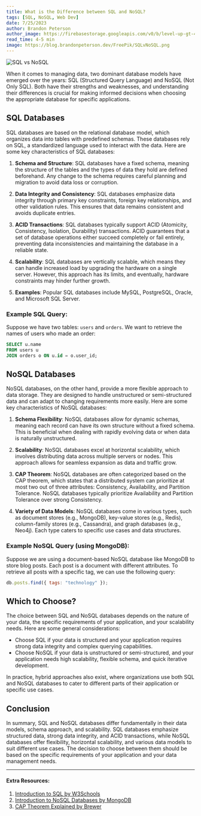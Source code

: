 ```yaml
---
title: What is the Difference between SQL and NoSQL?
tags: [SQL, NoSQL, Web Dev]
date: 7/25/2023
author: Brandon Peterson
author_image: https://firebasestorage.googleapis.com/v0/b/level-up-gt-479b6.appspot.com/o/Brandon.webp?alt=media&token=f7cd367f-40c0-4237-87f2-b8ec11dcf411
read_time: 4-5 min
image: https://blog.brandonpeterson.dev/FreePik/SQLvNoSQL.png
---
```


![SQL vs NoSQL](https://blog.brandonpeterson.dev/FreePik/SQLvNoSQL.png)

When it comes to managing data, two dominant database models have emerged over the years: SQL (Structured Query Language) and NoSQL (Not Only SQL). Both have their strengths and weaknesses, and understanding their differences is crucial for making informed decisions when choosing the appropriate database for specific applications.

## SQL Databases

SQL databases are based on the relational database model, which organizes data into tables with predefined schemas. These databases rely on SQL, a standardized language used to interact with the data. Here are some key characteristics of SQL databases:

1. **Schema and Structure**: SQL databases have a fixed schema, meaning the structure of the tables and the types of data they hold are defined beforehand. Any change to the schema requires careful planning and migration to avoid data loss or corruption.

2. **Data Integrity and Consistency**: SQL databases emphasize data integrity through primary key constraints, foreign key relationships, and other validation rules. This ensures that data remains consistent and avoids duplicate entries.

3. **ACID Transactions**: SQL databases typically support ACID (Atomicity, Consistency, Isolation, Durability) transactions. ACID guarantees that a set of database operations either succeed completely or fail entirely, preventing data inconsistencies and maintaining the database in a reliable state.

4. **Scalability**: SQL databases are vertically scalable, which means they can handle increased load by upgrading the hardware on a single server. However, this approach has its limits, and eventually, hardware constraints may hinder further growth.

5. **Examples**: Popular SQL databases include MySQL, PostgreSQL, Oracle, and Microsoft SQL Server.

### Example SQL Query:

Suppose we have two tables: `users` and `orders`. We want to retrieve the names of users who made an order:

```sql
SELECT u.name
FROM users u
JOIN orders o ON u.id = o.user_id;
```

## NoSQL Databases

NoSQL databases, on the other hand, provide a more flexible approach to data storage. They are designed to handle unstructured or semi-structured data and can adapt to changing requirements more easily. Here are some key characteristics of NoSQL databases:

1. **Schema Flexibility**: NoSQL databases allow for dynamic schemas, meaning each record can have its own structure without a fixed schema. This is beneficial when dealing with rapidly evolving data or when data is naturally unstructured.

2. **Scalability**: NoSQL databases excel at horizontal scalability, which involves distributing data across multiple servers or nodes. This approach allows for seamless expansion as data and traffic grow.

3. **CAP Theorem**: NoSQL databases are often categorized based on the CAP theorem, which states that a distributed system can prioritize at most two out of three attributes: Consistency, Availability, and Partition Tolerance. NoSQL databases typically prioritize Availability and Partition Tolerance over strong Consistency.

4. **Variety of Data Models**: NoSQL databases come in various types, such as document stores (e.g., MongoDB), key-value stores (e.g., Redis), column-family stores (e.g., Cassandra), and graph databases (e.g., Neo4j). Each type caters to specific use cases and data structures.

### Example NoSQL Query (using MongoDB):

Suppose we are using a document-based NoSQL database like MongoDB to store blog posts. Each post is a document with different attributes. To retrieve all posts with a specific tag, we can use the following query:

```javascript
db.posts.find({ tags: "technology" });
```

## Which to Choose?

The choice between SQL and NoSQL databases depends on the nature of your data, the specific requirements of your application, and your scalability needs. Here are some general considerations:

- Choose SQL if your data is structured and your application requires strong data integrity and complex querying capabilities.
- Choose NoSQL if your data is unstructured or semi-structured, and your application needs high scalability, flexible schema, and quick iterative development.

In practice, hybrid approaches also exist, where organizations use both SQL and NoSQL databases to cater to different parts of their application or specific use cases.

## Conclusion

In summary, SQL and NoSQL databases differ fundamentally in their data models, schema approach, and scalability. SQL databases emphasize structured data, strong data integrity, and ACID transactions, while NoSQL databases offer flexibility, horizontal scalability, and various data models to suit different use cases. The decision to choose between them should be based on the specific requirements of your application and your data management needs.

---

#### Extra Resources:

1. [Introduction to SQL by W3Schools](https://www.w3schools.com/sql/)
2. [Introduction to NoSQL Databases by MongoDB](https://www.mongodb.com/nosql-explained)
3. [CAP Theorem Explained by Brewer](https://www.infoq.com/articles/cap-twelve-years-later-how-the-rules-have-changed/)
